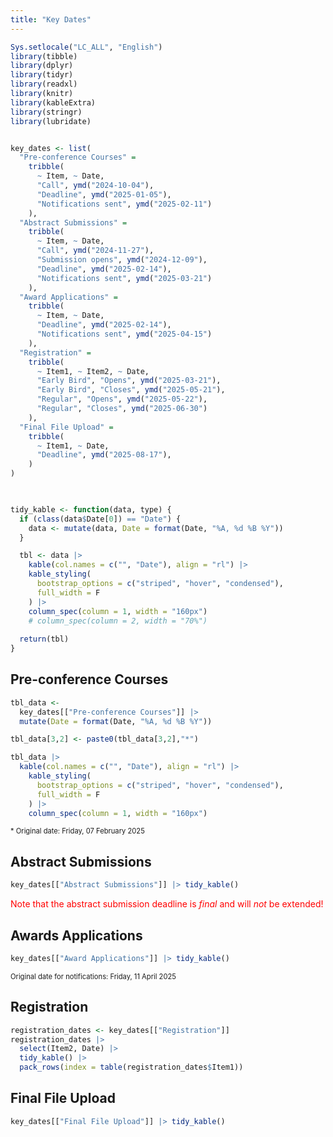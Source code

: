 ```yaml
---
title: "Key Dates"
---
```


```r
Sys.setlocale("LC_ALL", "English")
library(tibble)
library(dplyr)
library(tidyr)
library(readxl)
library(knitr)
library(kableExtra)
library(stringr)
library(lubridate)


key_dates <- list(
  "Pre-conference Courses" =
    tribble(
      ~ Item, ~ Date,
      "Call", ymd("2024-10-04"),
      "Deadline", ymd("2025-01-05"),
      "Notifications sent", ymd("2025-02-11")
    ),
  "Abstract Submissions" =
    tribble(
      ~ Item, ~ Date,
      "Call", ymd("2024-11-27"),
      "Submission opens", ymd("2024-12-09"),
      "Deadline", ymd("2025-02-14"),
      "Notifications sent", ymd("2025-03-21")
    ),
  "Award Applications" =
    tribble(
      ~ Item, ~ Date,
      "Deadline", ymd("2025-02-14"),
      "Notifications sent", ymd("2025-04-15")
    ),
  "Registration" =
    tribble(
      ~ Item1, ~ Item2, ~ Date,
      "Early Bird", "Opens", ymd("2025-03-21"),
      "Early Bird", "Closes", ymd("2025-05-21"),
      "Regular", "Opens", ymd("2025-05-22"),
      "Regular", "Closes", ymd("2025-06-30")
    ),
  "Final File Upload" =
    tribble(
      ~ Item1, ~ Date,
      "Deadline", ymd("2025-08-17"),
    )
)
  


tidy_kable <- function(data, type) {
  if (class(data$Date[0]) == "Date") {
    data <- mutate(data, Date = format(Date, "%A, %d %B %Y"))
  }

  tbl <- data |>
    kable(col.names = c("", "Date"), align = "rl") |>
    kable_styling(
      bootstrap_options = c("striped", "hover", "condensed"),
      full_width = F
    ) |> 
    column_spec(column = 1, width = "160px")
    # column_spec(column = 2, width = "70%") 
    
  return(tbl)
}


```

<!-- ## Invited Sessions -->

<!-- ```{r echo=F, message=F, warning=F} -->
<!-- key_dates[["Invited Sessions"]] |>  -->
<!--   tidy_kable() -->
<!-- ``` -->


## Pre-conference Courses

```r
tbl_data <- 
  key_dates[["Pre-conference Courses"]] |> 
  mutate(Date = format(Date, "%A, %d %B %Y"))

tbl_data[3,2] <- paste0(tbl_data[3,2],"*")

tbl_data |> 
  kable(col.names = c("", "Date"), align = "rl") |>
    kable_styling(
      bootstrap_options = c("striped", "hover", "condensed"),
      full_width = F
    ) |> 
    column_spec(column = 1, width = "160px")
```
[\* Original date: Friday, 07 February 2025]{style="font-size:80%"}


## Abstract Submissions

```r
key_dates[["Abstract Submissions"]] |> tidy_kable()
```
[Note that the abstract submission deadline is *final* and will *not* be extended!]{style="color:red"}

## Awards Applications

```r
key_dates[["Award Applications"]] |> tidy_kable()
```
[Original date for notifications: Friday, 11 April 2025]{style="font-size:80%"}

## Registration

```r
registration_dates <- key_dates[["Registration"]]
registration_dates |> 
  select(Item2, Date) |> 
  tidy_kable() |> 
  pack_rows(index = table(registration_dates$Item1))

```

## Final File Upload
```r
key_dates[["Final File Upload"]] |> tidy_kable()
```